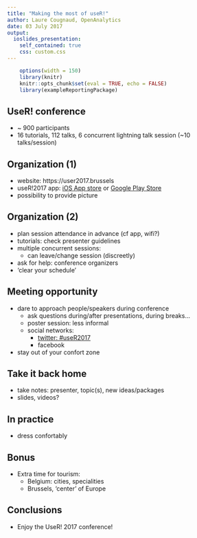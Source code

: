 ```yaml
---
title: "Making the most of useR!"
author: Laure Cougnaud, OpenAnalytics
date: 03 July 2017
output: 
  ioslides_presentation:
    self_contained: true
    css: custom.css
---
```


```r
	options(width = 150)
	library(knitr)
	knitr::opts_chunk$set(eval = TRUE, echo = FALSE)
	library(exampleReportingPackage)
```

## UseR! conference

* ~ 900 participants
* 16 tutorials, 112 talks, 6 concurrent lightning talk session
  (~10 talks/session)


## Organization (1)

* website: https://user2017.brussels
* useR!2017 app: [iOS App
  store](https://itunes.apple.com/WebObjects/MZStore.woa/wa/viewSoftware?id=1246681655&mt=8)
  or [Google Play
  Store](https://play.google.com/store/apps/details?id=org.sched.user2017)
* possibility to provide picture

## Organization (2)

* plan session attendance in advance (cf app, wifi?)
* tutorials: check presenter guidelines
* multiple concurrent sessions:
     + can leave/change session (discreetly)
* ask for help: conference organizers
* 'clear your schedule'     
     
## Meeting opportunity

* dare to approach people/speakers during conference
     + ask questions during/after presentations, during breaks...
     + poster session: less informal
     + social networks: 
         + [twitter: #useR2017](https://twitter.com/UseR_Brussels)
         + facebook
* stay out of your confort zone
     
## Take it back home

* take notes: presenter, topic(s), new ideas/packages     
* slides, videos?

## In practice

* dress confortably

## Bonus

* Extra time for tourism: 
     + Belgium: cities, specialities
     + Brussels, 'center' of Europe

## Conclusions

* Enjoy the UseR! 2017 conference!

